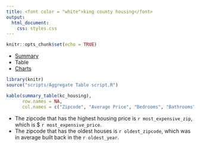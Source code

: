 ```yaml
---
title: <font color = "white">king county housing</font>
output:
  html_document:
    css: styles.css
---
```


```r
knitr::opts_chunk$set(echo = TRUE)
```
<div id = "navbar">
  <ul id = "a">
    <li id = "b">
      <a id = "left" href = "index.html">
        Summary
      </a>
    </li>
    <li id = "b">
      <a id = "left" class = "active">
        Table
      </a>
    </li>
    <li id = "b">
      <a id = "left" href = "charts.html">
        Charts
      </a>
    </li>
  </ul>
</div>

```r
library(knitr)
source("scripts/Aggregate Table script.R")
```

```r
kable(summary_table(kc_housing),
      row.names = NA, 
      col.names = c("Zipcode", "Average Price", "Bedrooms", "Bathrooms", "Average living space", "Year built", "Condition"))
```

- The zipcode that has the highest housing price is `r most_expensive_zip`, which is $ `r most_expensive_price`.
- The zipcode that has the oldest houses is `r oldest_zipcode`, which was in average built back in the `r oldest_year`.

